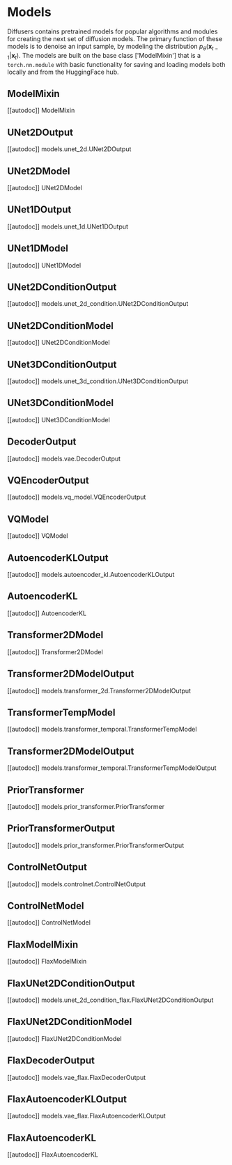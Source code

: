 <!--Copyright 2023 The HuggingFace Team. All rights reserved.

Licensed under the Apache License, Version 2.0 (the "License"); you may not use this file except in compliance with
the License. You may obtain a copy of the License at

http://www.apache.org/licenses/LICENSE-2.0

Unless required by applicable law or agreed to in writing, software distributed under the License is distributed on
an "AS IS" BASIS, WITHOUT WARRANTIES OR CONDITIONS OF ANY KIND, either express or implied. See the License for the
specific language governing permissions and limitations under the License.
-->

# Models

Diffusers contains pretrained models for popular algorithms and modules for creating the next set of diffusion models.
The primary function of these models is to denoise an input sample, by modeling the distribution $p_\theta(\mathbf{x}_{t-1}|\mathbf{x}_t)$.
The models are built on the base class ['ModelMixin'] that is a `torch.nn.module` with basic functionality for saving and loading models both locally and from the HuggingFace hub.

## ModelMixin
[[autodoc]] ModelMixin

## UNet2DOutput
[[autodoc]] models.unet_2d.UNet2DOutput

## UNet2DModel
[[autodoc]] UNet2DModel

## UNet1DOutput
[[autodoc]] models.unet_1d.UNet1DOutput

## UNet1DModel
[[autodoc]] UNet1DModel

## UNet2DConditionOutput
[[autodoc]] models.unet_2d_condition.UNet2DConditionOutput

## UNet2DConditionModel
[[autodoc]] UNet2DConditionModel

## UNet3DConditionOutput
[[autodoc]] models.unet_3d_condition.UNet3DConditionOutput

## UNet3DConditionModel
[[autodoc]] UNet3DConditionModel

## DecoderOutput
[[autodoc]] models.vae.DecoderOutput

## VQEncoderOutput
[[autodoc]] models.vq_model.VQEncoderOutput

## VQModel
[[autodoc]] VQModel

## AutoencoderKLOutput
[[autodoc]] models.autoencoder_kl.AutoencoderKLOutput

## AutoencoderKL
[[autodoc]] AutoencoderKL

## Transformer2DModel
[[autodoc]] Transformer2DModel

## Transformer2DModelOutput
[[autodoc]] models.transformer_2d.Transformer2DModelOutput

## TransformerTempModel
[[autodoc]] models.transformer_temporal.TransformerTempModel

## Transformer2DModelOutput
[[autodoc]] models.transformer_temporal.TransformerTempModelOutput

## PriorTransformer
[[autodoc]] models.prior_transformer.PriorTransformer

## PriorTransformerOutput
[[autodoc]] models.prior_transformer.PriorTransformerOutput

## ControlNetOutput
[[autodoc]] models.controlnet.ControlNetOutput

## ControlNetModel
[[autodoc]] ControlNetModel

## FlaxModelMixin
[[autodoc]] FlaxModelMixin

## FlaxUNet2DConditionOutput
[[autodoc]] models.unet_2d_condition_flax.FlaxUNet2DConditionOutput

## FlaxUNet2DConditionModel
[[autodoc]] FlaxUNet2DConditionModel

## FlaxDecoderOutput
[[autodoc]] models.vae_flax.FlaxDecoderOutput

## FlaxAutoencoderKLOutput
[[autodoc]] models.vae_flax.FlaxAutoencoderKLOutput

## FlaxAutoencoderKL
[[autodoc]] FlaxAutoencoderKL
